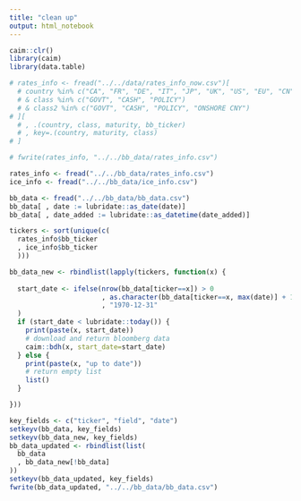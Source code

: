---
title: "clean up"
output: html_notebook
---

```{r}
caim::clr()
library(caim)
library(data.table)
```


```{r}
# rates_info <- fread("../../data/rates_info_now.csv")[
  # country %in% c("CA", "FR", "DE", "IT", "JP", "UK", "US", "EU", "CN", "AU")
  # & class %in% c("GOVT", "CASH", "POLICY")
  # & class2 %in% c("GOVT", "CASH", "POLICY", "ONSHORE CNY")
# ][
  # , .(country, class, maturity, bb_ticker)
  # , key=.(country, maturity, class)
# ]

# fwrite(rates_info, "../../bb_data/rates_info.csv")
```

```{r}
rates_info <- fread("../../bb_data/rates_info.csv")
ice_info <- fread("../../bb_data/ice_info.csv")

bb_data <- fread("../../bb_data/bb_data.csv")
bb_data[ , date := lubridate::as_date(date)]
bb_data[ , date_added := lubridate::as_datetime(date_added)]

tickers <- sort(unique(c(
  rates_info$bb_ticker
  , ice_info$bb_ticker
  )))

bb_data_new <- rbindlist(lapply(tickers, function(x) {
  
  start_date <- ifelse(nrow(bb_data[ticker==x]) > 0
                       , as.character(bb_data[ticker==x, max(date)] + 1)
                       , "1970-12-31"
  )
  if (start_date < lubridate::today()) {
    print(paste(x, start_date))
    # download and return bloomberg data
    caim::bdh(x, start_date=start_date)
  } else {
    print(paste(x, "up to date"))
    # return empty list
    list()
  }

}))

key_fields <- c("ticker", "field", "date")
setkeyv(bb_data, key_fields)
setkeyv(bb_data_new, key_fields)
bb_data_updated <- rbindlist(list(
  bb_data
  , bb_data_new[!bb_data]
))
setkeyv(bb_data_updated, key_fields)
fwrite(bb_data_updated, "../../bb_data/bb_data.csv")


```

